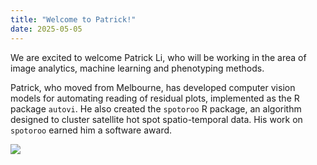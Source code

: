```yaml
---
title: "Welcome to Patrick!"
date: 2025-05-05
---
```


We are excited to welcome Patrick Li, who will be working in the area of image analytics, machine learning and phenotyping methods.

Patrick, who moved from Melbourne, has developed computer vision models for automating reading of residual plots, implemented as the R package `autovi`. He also created the `spotoroo` R package, an 
algorithm designed to cluster satellite hot spot spatio-temporal data. His work on `spotoroo` earned him a software award.

![](patrick-start-date.jpeg)